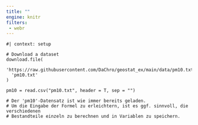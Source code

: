 ```yaml
---
title: ""
engine: knitr
filters:
 - webr
---
```


```webr-r

#| context: setup

# Download a dataset
download.file(
  'https://raw.githubusercontent.com/DaChro/geostat_ex/main/data/pm10.txt',
  'pm10.txt'
)

pm10 = read.csv("pm10.txt", header = T, sep = "")

```

```webr-r
# Der 'pm10'-Datensatz ist wie immer bereits geladen. 
# Um die Eingabe der Formel zu erleichtern, ist es ggf. sinnvoll, die verschiedenen
# Bestandteile einzeln zu berechnen und in Variablen zu speichern.

  


```


